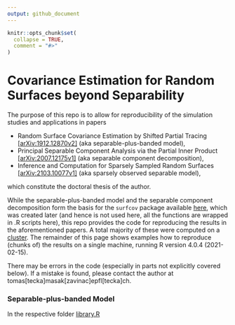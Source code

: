 ```yaml
---
output: github_document
---
```


<!-- README.md is generated from README.Rmd. Please edit that file -->

```r
knitr::opts_chunk$set(
  collapse = TRUE,
  comment = "#>"
)
```

# Covariance Estimation for Random Surfaces beyond Separability

<!-- badges: start -->
<!-- badges: end -->

The purpose of this repo is to allow for reproducibility of the simulation studies and applications in papers

* Random Surface Covariance Estimation by Shifted Partial Tracing
[[arXiv:1912.12870v2]](https://arxiv.org/abs/1912.12870) (aka separable-plus-banded model),
* Principal Separable Component Analysis via the Partial Inner Product
[[arXiv:2007.12175v1]](https://arxiv.org/abs/2007.12175) (aka separable component decomposition),
* Inference and Computation for Sparsely Sampled Random Surfaces
[[arXiv:2103.10077v1]](https://arxiv.org/abs/2103.10077) (aka sparsely observed separable model),

which constitute the doctoral thesis of the author.

While the separable-plus-banded model and the separable component decomposition form the basis for the
`surfcov` package available [here](https://github.com/TMasak/surfcov), which was created later (and hence
is not used here, all the functions are wrapped in .R scripts here), this
repo provides the code for reproducing the results in the aforementioned papers. A total majority of
these were computed on a [cluster](https://www.epfl.ch/research/facilities/scitas/). The remainder of this
page shows examples how to reproduce (chunks of) the results on a single machine, running
R version 4.0.4 (2021-02-15).

There may be errors in the code (especially in parts not explicitly covered below). If a mistake is
found, please contact the author at tomas[tecka]masak[zavinac]epfl[tecka]ch.

### Separable-plus-banded Model

In the respective folder [library.R](separable_plus_banded_model/library.R)
